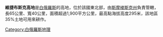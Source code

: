 '''維捷布斯克高地'''是[[白俄羅斯|白俄羅斯]]的高地，位於該國東北部，由[[斯摩棱斯克州|斯摩棱斯克州]]負責管轄，長65公里、寬40公里，面積超過1,900平方公里，最高點海拔高度295米，該地區35%土地可用來耕作。

{{Belarus-geo-stub}}
[[Category:白俄羅斯地理|Category:白俄羅斯地理]]